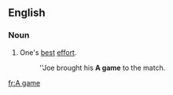 {{also|agame|A-game}}
==English==

===Noun===
{{en-noun}}

# One's [[best]] [[effort]].
#: ''Joe brought his '''A game''' to the match.

[[fr:A game]]